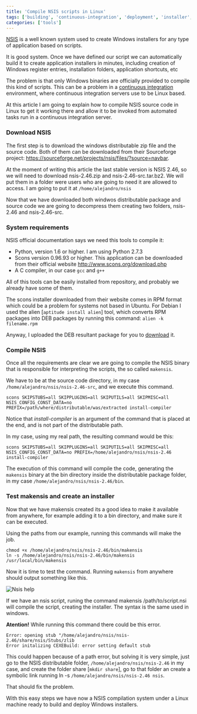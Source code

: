 ```yaml
---
title: 'Compile NSIS scripts in Linux'
tags: ['building', 'continuous-integration', 'deployment', 'installer', 'linux', 'nsis', 'nullsoft']
categories: ['tools']
---
```


[NSIS](http://nsis.sourceforge.net/Main_Page) is a well known system used to create Windows installers for any type of application based on scripts.

It is good system. Once we have defined our script we can automatically build it to create application installers in minutes, including creation of Windows register entries, installation folders, application shortcuts, etc

The problem is that only Windows binaries are officially provided to compile this kind of scripts. This can be a problem in a [continuous integration](https://en.wikipedia.org/wiki/Continuous_integration) environment, where continuous integration servers use to be Linux based.

At this article I am going to explain how to compile NSIS source code in Linux to get it working there and allow it to be invoked from automated tasks run in a continuous integration server.

### Download NSIS

The first step is to download the windows distributable zip file and the source code. Both of them can be downloaded from their Sourceforge project: https://sourceforge.net/projects/nsis/files/?source=navbar.

At the moment of writing this article the last stable version is NSIS 2.46, so we will need to download nsis-2.46.zip and nsis-2.46-src.tar.bz2. We will put them in a folder were users who are going to need it are allowed to access. I am going to put it at `/home/alejandro/nsis`

Now that we have downloaded both windwos distributable package and source code we are going to decompress them creating two folders, nsis-2.46 and nsis-2.46-src.

### System requirements

NSIS official documentation says we need this tools to compile it:

* Python, version 1.6 or higher. I am using Python 2.7.3
* Scons version 0.96.93 or higher. This application can be downloaded from their official website http://www.scons.org/download.php
* A C compiler, in our case `gcc` and `g++`

All of this tools can be easily installed from repository, and probably we already have some of them.

The scons installer downloaded from their website comes in RPM format which could be a problem for systems not based in Ubuntu. For Debian I used the alien [`aptitude install alien`] tool, which converts RPM packages into DEB packages by running this command: `alien -k filename.rpm`

Anyway, I uploaded the DEB resultant package for you to [download](/assets/downloads/scons_2.3.0-1_all.deb_.zip) it.

### Compile NSIS

Once all the requirements are clear we are going to compile the NSIS binary that is responsible for interpreting the scripts, the so called `makensis`.

We have to be at the source code directory, in my case `/home/alejandro/nsis/nsis-2.46-src`, and we execute this command.

```
scons SKIPSTUBS=all SKIPPLUGINS=all SKIPUTILS=all SKIPMISC=all NSIS_CONFIG_CONST_DATA=no PREFIX=/path/where/distributable/was/extracted install-compiler
```

Notice that _install-compiler_ is an argument of the command that is placed at the end, and is not part of the distributable path.

In my case, using my real path, the resulting command would be this:

```
scons SKIPSTUBS=all SKIPPLUGINS=all SKIPUTILS=all SKIPMISC=all NSIS_CONFIG_CONST_DATA=no PREFIX=/home/alejandro/nsis/nsis-2.46 install-compiler
```

The execution of this command will compile the code, generating the `makensis` binary at the bin directory inside the distributable  package folder, in my case `/home/alejandro/nsis/nsis-2.46/bin`.

### Test makensis and create an installer

Now that we have makensis created its a good idea to make it available from anywhere, for example adding it to a bin directory, and make sure it can be executed.

Using the paths from our example, running this commands will make the job.

```
chmod +x /home/alejandro/nsis/nsis-2.46/bin/makensis
ln -s /home/alejandro/nsis/nsis-2.46/bin/makensis /usr/local/bin/makensis
```

Now it is time to test the command. Running `makensis` from anywhere should output something like this.

![Nsis help](/assets/img/nsis.png)

If we have an nsis script, runing the command makensis /path/to/script.nsi will compile the script, creating the installer. The syntax is the same used in windows.

**Atention!** While running this command there could be this error.

```
Error: opening stub "/home/alejandro/nsis/nsis-2.46/share/nsis/Stubs/zlib
Error initalizing CEXEBuild: error setting default stub
```

This could happen because of a path error, but solving it is very simple, just go to the NSIS distributable folder, `/home/alejandro/nsis/nsis-2.46` in my case, and create the folder share [`mkdir share`], go to that folder an create a symbolic link running ln -s `/home/alejandro/nsis/nsis-2.46 nsis`.

That should fix the problem.

With this easy steps we have now a NSIS compilation system under a Linux machine ready to build and deploy Windows installers.
